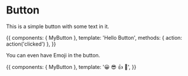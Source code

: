 
<Meta title="MDX / Button" component={MyButton} />

# Button

<ArgsTable of={MyButton} />

This is a simple button with some text in it.

<Canvas>
  <Story name="With Text">
    {{
      components: { MyButton },
      template: '<my-button @click="action">Hello Button</my-button>',
      methods: { action: action('clicked') },
    }}
  </Story>
</Canvas>

You can even have Emoji in the button.

<Canvas>
  <Story name="With Some Emoji">
    {{
      components: { MyButton },
      template: '<my-button>😀 😎 👍 💯</my-button>',
    }}
  </Story>
</Canvas>
